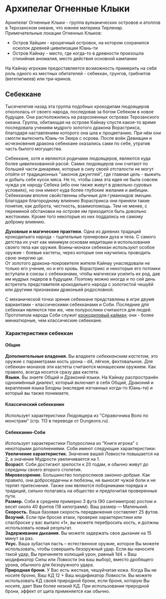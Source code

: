 # Архипелаг Огненные Клыки

Архипелаг Огненные Клыки - группа вулканических островов и атоллов в Терозанском океане, что южнее материка Тирленар.  
Примечательные локации Огненных Клыков:
- Остров Хайшин - крошечный островок, на котором сохранился осколок древней цивилизации Юань-ти
- Остров Кайнау - место, где когда-то в древности произошла стихийная аномалия, место действия основной кампании

На Кайнау игрокам предоставляется возможность примерить на себя роль одного из местных обитателей - себеккан, грунгов,
грибнитов (вегепигмеев) или три-кринов.

## Себеккане
Тысячелетия назад эта группа подобных крокодилам людоящеров откололась от своего народа, последовав за богом Себеком в новое будущее.
Они расположились на разрозненных островах Терозанского океана. Группа, обитающая на острове Кайнау спустя какое-то время
последовала учениям мудрого золотого дракона Ворастрикса, благодаря наставлениям которого она шла к процветанию. При нём они смогли
вытеснить Юань-ти Зеира с осрова. После войн Девиации и исчезновения дракона себеккане оказались сами по себе, утратив часть былого могущества.

Себеккане, хотя и являются родичами людоящеров, являются куда более цивилизованной расой. Самих людоящеров они считают по большей части
дикарями, которые в силу своей отсталости не могут отойти от традиционных "законов джунглей", где главная цель - выжить и добыть себе кусок мяса.
Не то, чтобы сама эта идея не была совсем чужда уж народу Себека (ибо они также живут в довольно суровых условиях), но они имеют
куда более глубокие желания и амбиции.  
Себекканам вполне свойственны обычные для гуманоидов эмоции. Благодаря благородному влиянию Ворастрикса они приняли такие понятия, как
доброта, честность, взаимопомощь. Тем не менее, с переменой обстановки на острове им приходится быть довольно жестокими. Кроме того
некоторые из них поддались не самому доброму влиянию.

**Духовные и магические практики.** Одна из древних традиций крокодильего народа - тщательные тренировки духа и тела. С самого детства их учат как минимум основам
медитации и использования своего тела как оружия. Воины-монахи себеккан используют особое оружие - боевые кастеты, через которые они
научились проводить свою энергию ци.  
От золотого дракона-покровителя жители Кайнау унаследовали не только его учения, но и его кровь. Ворастрикс и некоторые его потомки вступали
в союзы с себекканами, чтобы магически усилить их род, дав им мудрых лидеров в будущем. Поэтому можно иногда и по сей день встретить
представителя крокодильего народа с золотистой чешуёй или другими признаками драконьей родословной.

С механической точки зрения себеккане представлены в игре двумя вариантами - классическими себекканами и Соби. Последние для себеккан являются
тем же, чем полурослики считаются для людей. Прототипом народа Соби служит [крокодиловый кайман](https://yandex.ru/images/search?text=крокодиловый%20кайман);
они - более миниатюрные, чем классические себеккане.

### Характеристики себеккан
#### Общие
**Дополнительные владения.** Вы владеете *себекканским кастетом*, это оружие с параметрами
кость урона - d4, лёгкое, фехтовальное. Для себеккан-монахов эти кастеты считаются монашеским оружием. Как правило, всегда носится сразу два
кастета.  
**Языки.** Вы знаете Общий и Драконий языки. На Кайнау распространён одноимённый диалект, который включает в себя Общий, Драконий и вкрапления
языка Бездны (наследие изгнанных когда-то Юань-ти) и который вы также понимаете.

#### Классический себекканин
Использует характеристики Людоящера из "Справочника Воло по монстрам" (стр. 113 в переводе от Dungeons.ru).

#### Себекканин-Соби
Использует характеристики Полурослика из "Книги игрока" с некоторыми дополнениями. Соби имеют следующие характеристики:  
**Увеличение характеристик.** Значение вашей Ловкости повышается на 2, а значение Мудрости увеличивается на 1.  
**Возраст.** Соби достигают зрелости к 20 годам, и обычно живут до середины своего второго столетия.  
**Мировоззрение.** Большинство полуросликов законно-добрые. Как правило, они добросердечны и любезны, не выносят чужой боли и не
терпят притеснения. Также они являются поборниками порядка и традиций, сильно полагаясь на общество и предпочитая проверенные пути.  
**Размер.** Соби в среднем примерно 3 фута (90 сантиметров) ростом и весят около 40 фунтов (18 килограмм). Ваш размер — Маленький.  
**Скорость.** Ваша базовая скорость передвижения составляет 25 футов.  
**Везучий.** Если при броске атаки, проверке характеристики или спасброске у вас выпало «1», вы можете перебросить кость, и должны использовать новый результат.  
**Задерживание дыхания.** Вы можете задержать свое дыхание на 15 минут за раз.  
**Укус.** Ваша зубастая пасть – естественное оружие, которое Вы можете использовать, чтобы совершить безоружный удар.
Если вы наносите такой удар, Вы причиняете колющий урон, равный 1d4 + Ваш модификатор Силы или Ловкости (на ваш выбор),
вместо дробящего урона, обычного для безоружного удара.  
**Природная броня.** У Вас есть жесткая, чешуйчатая кожа. Когда Вы не носите броню, Ваш КД 12 + Ваш модификатор Ловкости. Вы можете
использовать КД своей природной брони, если броня, которую Вы носите, дает Вам более низкий КД. При использовании природной брони,
эффект от щита применяется как обычно.